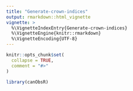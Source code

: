 ```yaml
---
title: "Generate-crown-indices"
output: rmarkdown::html_vignette
vignette: >
  %\VignetteIndexEntry{Generate-crown-indices}
  %\VignetteEngine{knitr::rmarkdown}
  %\VignetteEncoding{UTF-8}
---
```


```r
knitr::opts_chunk$set(
  collapse = TRUE,
  comment = "#>"
)
```

```r
library(canObsR)
```
